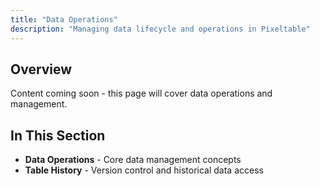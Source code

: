 ```yaml
---
title: "Data Operations"
description: "Managing data lifecycle and operations in Pixeltable"
---
```


## Overview

Content coming soon - this page will cover data operations and management.

## In This Section

- **Data Operations** - Core data management concepts
- **Table History** - Version control and historical data access
